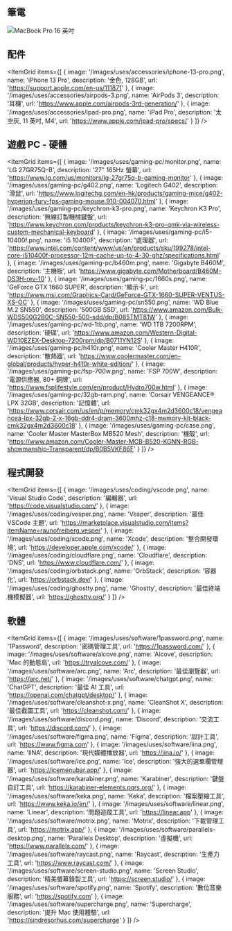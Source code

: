 ## 筆電

<Image
  src='/images/uses/macbook-pro-16-inch.png'
  alt='MacBook Pro 16 英吋'
  width={1920}
  height={1080}
  lazy={false}
  priority
/>

## 配件

<ItemGrid
  items={[
    {
      image: '/images/uses/accessories/iphone-13-pro.png',
      name: 'iPhone 13 Pro',
      description: '金色, 128GB',
      url: 'https://support.apple.com/en-us/111871'
    },
    {
      image: '/images/uses/accessories/airpods-3.png',
      name: 'AirPods 3',
      description: '耳機',
      url: 'https://www.apple.com/airpods-3rd-generation/'
    },
    {
      image: '/images/uses/accessories/ipad-pro.png',
      name: 'iPad Pro',
      description: '太空灰, 11 英吋, M4',
      url: 'https://www.apple.com/ipad-pro/specs/'
    }
  ]}
/>

## 遊戲 PC - 硬體

<ItemGrid
  items={[
    {
      image: '/images/uses/gaming-pc/monitor.png',
      name: 'LG 27GR75Q-B',
      description: '27" 165Hz 螢幕',
      url: 'https://www.lg.com/us/monitors/lg-27gr75q-b-gaming-monitor'
    },
    {
      image: '/images/uses/gaming-pc/g402.png',
      name: 'Logitech G402',
      description: '滑鼠',
      url: 'https://www.logitechg.com/en-hk/products/gaming-mice/g402-hyperion-fury-fps-gaming-mouse.910-004070.html'
    },
    {
      image: '/images/uses/gaming-pc/keychron-k3-pro.png',
      name: 'Keychron K3 Pro',
      description: '無線訂製機械鍵盤',
      url: 'https://www.keychron.com/products/keychron-k3-pro-qmk-via-wireless-custom-mechanical-keyboard'
    },
    {
      image: '/images/uses/gaming-pc/i5-10400f.png',
      name: 'i5 10400F',
      description: '處理器',
      url: 'https://www.intel.com/content/www/us/en/products/sku/199278/intel-core-i510400f-processor-12m-cache-up-to-4-30-ghz/specifications.html'
    },
    {
      image: '/images/uses/gaming-pc/b460m.png',
      name: 'Gigabyte B460M',
      description: '主機板',
      url: 'https://www.gigabyte.com/Motherboard/B460M-DS3H-rev-10'
    },
    {
      image: '/images/uses/gaming-pc/1660s.png',
      name: 'GeForce GTX 1660 SUPER',
      description: '顯示卡',
      url: 'https://www.msi.com/Graphics-Card/GeForce-GTX-1660-SUPER-VENTUS-XS-OC'
    },
    {
      image: '/images/uses/gaming-pc/sn550.png',
      name: 'WD Blue M.2 SN550',
      description: '500GB SSD',
      url: 'https://www.amazon.com/Bulk-WDS500G2B0C-SN550-500-sdd/dp/B085TMT81W'
    },
    {
      image: '/images/uses/gaming-pc/wd-1tb.png',
      name: 'WD 1TB 7200RPM',
      description: '硬碟',
      url: 'https://www.amazon.com/Western-Digital-WD10EZEX-Desktop-7200rpm/dp/B0711YN12S'
    },
    {
      image: '/images/uses/gaming-pc/h410r.png',
      name: 'Cooler Master H410R',
      description: '散熱器',
      url: 'https://www.coolermaster.com/en-global/products/hyper-h410r-white-edition/'
    },
    {
      image: '/images/uses/gaming-pc/fsp-700w.png',
      name: 'FSP 700W',
      description: '電源供應器, 80+ 銅牌',
      url: 'https://www.fsplifestyle.com/en/product/Hydro700w.html'
    },
    {
      image: '/images/uses/gaming-pc/32gb-ram.png',
      name: 'Corsair VENGEANCE® LPX 32GB',
      description: '記憶體',
      url: 'https://www.corsair.com/us/en/p/memory/cmk32gx4m2d3600c18/vengeancea-lpx-32gb-2-x-16gb-ddr4-dram-3600mhz-c18-memory-kit-black-cmk32gx4m2d3600c18'
    },
    {
      image: '/images/uses/gaming-pc/case.png',
      name: 'Cooler Master MasterBox MB520 Mesh',
      description: '機殼',
      url: 'https://www.amazon.com/Cooler-Master-MCB-B520-KGNN-RGB-showmanship-Transparent/dp/B0B5VKF86F'
    }
  ]}
/>

## 程式開發

<ItemGrid
  items={[
    {
      image: '/images/uses/coding/vscode.png',
      name: 'Visual Studio Code',
      description: '編輯器',
      url: 'https://code.visualstudio.com/'
    },
    {
      image: '/images/uses/coding/vesper.png',
      name: 'Vesper',
      description: '最佳 VSCode 主題',
      url: 'https://marketplace.visualstudio.com/items?itemName=raunofreiberg.vesper'
    },
    {
      image: '/images/uses/coding/xcode.png',
      name: 'Xcode',
      description: '整合開發環境',
      url: 'https://developer.apple.com/xcode/'
    },
    {
      image: '/images/uses/coding/cloudflare.png',
      name: 'Cloudflare',
      description: 'DNS',
      url: 'https://www.cloudflare.com/'
    },
    {
      image: '/images/uses/coding/orbstack.png',
      name: 'OrbStack',
      description: '容器化',
      url: 'https://orbstack.dev/'
    },
    {
      image: '/images/uses/coding/ghostty.png',
      name: 'Ghostty',
      description: '最佳終端機模擬器',
      url: 'https://ghostty.org/'
    }
  ]}
/>

## 軟體

<ItemGrid
  items={[
    {
      image: '/images/uses/software/1password.png',
      name: '1Password',
      description: '密碼管理工具',
      url: 'https://1password.com/'
    },
    {
      image: '/images/uses/software/alcove.png',
      name: 'Alcove',
      description: 'Mac 的動態島',
      url: 'https://tryalcove.com/'
    },
    {
      image: '/images/uses/software/arc.png',
      name: 'Arc',
      description: '最佳瀏覽器',
      url: 'https://arc.net/'
    },
    {
      image: '/images/uses/software/chatgpt.png',
      name: 'ChatGPT',
      description: '最佳 AI 工具',
      url: 'https://openai.com/chatgpt/desktop/'
    },
    {
      image: '/images/uses/software/cleanshot-x.png',
      name: 'CleanShot X',
      description: '最佳截圖工具',
      url: 'https://cleanshot.com/'
    },
    {
      image: '/images/uses/software/discord.png',
      name: 'Discord',
      description: '交流工具',
      url: 'https://discord.com/'
    },
    {
      image: '/images/uses/software/figma.png',
      name: 'Figma',
      description: '設計工具',
      url: 'https://www.figma.com'
    },
    {
      image: '/images/uses/software/iina.png',
      name: 'IINA',
      description: '現代媒體播放器',
      url: 'https://iina.io/'
    },
    {
      image: '/images/uses/software/ice.png',
      name: 'Ice',
      description: '強大的選單欄管理器',
      url: 'https://icemenubar.app/'
    },
    {
      image: '/images/uses/software/karabiner.png',
      name: 'Karabiner',
      description: '鍵盤自訂工具',
      url: 'https://karabiner-elements.pqrs.org/'
    },
    {
      image: '/images/uses/software/keka.png',
      name: 'Keka',
      description: '檔案壓縮工具',
      url: 'https://www.keka.io/en/'
    },
    {
      image: '/images/uses/software/linear.png',
      name: 'Linear',
      description: '問題追蹤工具',
      url: 'https://linear.app'
    },
    {
      image: '/images/uses/software/motrix.png',
      name: 'Motrix',
      description: '下載管理工具',
      url: 'https://motrix.app/'
    },
    {
      image: '/images/uses/software/parallels-desktop.png',
      name: 'Parallels Desktop',
      description: '虛擬機',
      url: 'https://www.parallels.com/'
    },
    {
      image: '/images/uses/software/raycast.png',
      name: 'Raycast',
      description: '生產力工具',
      url: 'https://www.raycast.com/'
    },
    {
      image: '/images/uses/software/screen-studio.png',
      name: 'Screen Studio',
      description: '精美螢幕錄製工具',
      url: 'https://screen.studio/'
    },
    {
      image: '/images/uses/software/spotify.png',
      name: 'Spotify',
      description: '數位音樂服務',
      url: 'https://spotify.com'
    },
    {
      image: '/images/uses/software/supercharge.png',
      name: 'Supercharge',
      description: '提升 Mac 使用體驗',
      url: 'https://sindresorhus.com/supercharge'
    }
  ]}
/>
